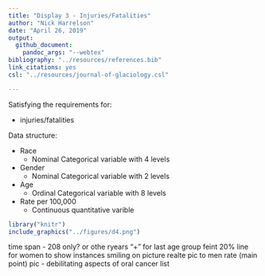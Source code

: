 ```yaml
---
title: "Display 3 - Injuries/Fatalities"
author: "Nick Harrelson"
date: "April 26, 2019"
output: 
  github_document: 
    pandoc_args: "--webtex"
bibliography: "../resources/references.bib"
link_citations: yes
csl: "../resources/journal-of-glaciology.csl"

---
```


Satisfying the requirements for:

* injuries/fatalities

Data structure:

* Race
    + Nominal Categorical variable with 4 levels
* Gender
    + Nominal Categorical variable with 2 levels
* Age
    + Ordinal Categorical variable with 8 levels
* Rate per 100,000
    + Continuous quantitative varible 
    

```r
library("knitr")
include_graphics("../figures/d4.png")
```


time span - 208 only? or othe ryears 
"+" for last age group
feint 20% line for women to show instances
smiling on picture 
realte pic to men rate (main point)
pic - debilitating aspects of oral cancer list
